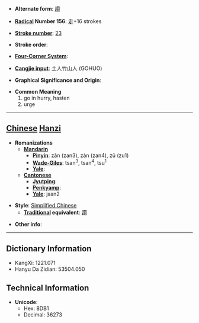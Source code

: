 * '''Alternate form''': [[趲]]

* '''[[Wiktionary:Chinese radical index| Radical]] Number 156''': [[Wiktionary:Chinese radical index 走|走]]+16 strokes

* '''[[Wiktionary:Chinese total strokes index|Stroke number]]''': [[Wiktionary:Chinese total strokes index 23|23]]

* '''Stroke order''': 

* '''[[Wiktionary:Chinese four corner index|Four-Corner System]]''': 

* '''[[Wiktionary:Chinese Cangjie index|Cangjie input]]''': 土人竹山人 (GOHUO)

* '''Graphical Significance and Origin''': 

* '''Common Meaning'''
*#go in hurry, hasten
*# urge


----

== [[Chinese]] [[Hanzi]] ==

* '''Romanizations'''
** '''[[Mandarin]]'''
*** '''[[Pinyin]]''': zǎn (zan3), zàn (zan4), zū (zu1)
*** '''[[Wade-Giles]]''': tsan<sup>3</sup>, tsan<sup>4</sup>, tsu<sup>1</sup>
*** '''[[Yale]]''': 
** '''[[Cantonese]]'''
*** '''[[Jyutping]]''':
*** '''[[Penkyamp]]''': 
*** '''[[Yale]]''': jaan2

* '''Style''': [[Simplified Chinese]] 
** '''[[Traditional Chinese|Traditional]] equivalent''': [[趲]]

* '''Other info''': 

----

== Dictionary Information ==

* KangXi: 1221.071
* Hanyu Da Zidian: 53504.050

== Technical Information ==

* '''Unicode''':
** Hex: 8DB1
** Decimal: 36273